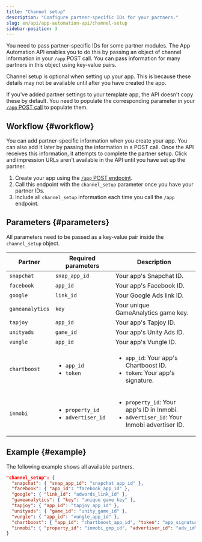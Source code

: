 ```yaml
---
title: "Channel setup"
description: "Configure partner-specific IDs for your partners."
slug: en/api/app-automation-api/channel-setup
sidebar-position: 3
---
```


You need to pass partner-specific IDs for some partner modules. The App Automation API enables you to do this by passing an object of channel information in your `/app` POST call. You can pass information for many partners in this object using key-value pairs.

<Callout type="note">

Channel setup is optional when setting up your app. This is because these details may not be available until after you have created the app.

</Callout>

If you've added partner settings to your template app, the API doesn't copy these by default. You need to populate the corresponding parameter in your [`/app` POST call](/en/api/app-automation-api/app-endpoint#parameters) to populate them.

## Workflow {#workflow}

You can add partner-specific information when you create your app. You can also add it later by passing the information in a POST call. Once the API receives this information, it attempts to complete the partner setup. Click and impression URLs aren't available in the API until you have set up the partner.

1. Create your app using the [`/app` POST endpoint](/en/api/app-automation-api/app-endpoint#parameters).
2. Call this endpoint with the `channel_setup` parameter once you have your partner IDs.
3. Include all `channel_setup` information each time you call the `/app` endpoint.

## Parameters {#parameters}

<Callout type="important">

All parameters need to be passed as a key-value pair inside the `channel_setup` object.

</Callout>

| Partner         | Required parameters                                     | Description                                                                                                   |
| --------------- | ------------------------------------------------------- | ------------------------------------------------------------------------------------------------------------- |
| `snapchat`      | `snap_app_id`                                           | Your app's Snapchat ID.                                                                                       |
| `facebook`      | `app_id`                                                | Your app's Facebook ID.                                                                                       |
| `google`        | `link_id`                                               | Your Google Ads link ID.                                                                                      |
| `gameanalytics` | `key`                                                   | Your unique GameAnalytics game key.                                                                           |
| `tapjoy`        | `app_id`                                                | Your app's Tapjoy ID.                                                                                         |
| `unityads`      | `game_id`                                               | Your app's Unity Ads ID.                                                                                      |
| `vungle`        | `app_id`                                                | Your app's Vungle ID.                                                                                         |
| `chartboost`    | <ul><li>`app_id`</li><li>`token`</li></ul>              | <ul><li>`app_id`: Your app's Chartboost ID.</li><li>`token`: Your app's signature.</li></ul>                  |
| `inmobi`        | <ul><li>`property_id`</li><li>`advertiser_id`</li></ul> | <ul><li>`property_id`: Your app's ID in Inmobi.</li><li>`advertiser_id`: Your Inmobi advertiser ID.</li></ul> |

## Example {#example}

The following example shows all available partners.

<CodeBlock title="Available partners">

```json
"channel_setup": {
  "snapchat": { "snap_app_id": "snapchat app id" },
  "facebook": { "app_id": "facebook_app_id" },
  "google": { "link_id": "adwords_link_id" },
  "gameanalytics": { "key": "unique game key" },
  "tapjoy": { "app_id": "tapjoy_app_id" },
  "unityads": { "game_id": "unity_game_id" },
  "vungle": { "app_id": "vungle_app_id" },
  "chartboost": { "app_id": "chartboost_app_id", "token": "app_signature" },
  "inmobi": { "property_id": "inmobi_gmp_id", "advertiser_id": "adv_id" }
}
```

</CodeBlock>
